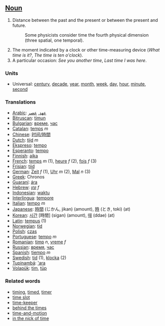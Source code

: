 ==[[Noun]]==

#Distance between the past and the present or between the present and future. 
#:Some physicists consider time the fourth physical dimension (three spatial, one temporal).
#The moment indicated by a clock or other time-measuring device (''What time is it?'', ''The time is ten o'clock'').
#A particular occasion: ''See you another time'', ''Last time I was here''.

===Units===
*Universal: [[century]], [[decade]], [[year]], [[month]], [[week]], [[day]], [[hour]], [[minute]], [[second]]

===Translations===
*[[Arabic]]: [[عهد]], [[عصر]]
*[[Bitruscan]]: [[timun]]
*[[Bulgarian]]: [[време]], [[час]]
*[[Catalan]]: [[temps]] ''m''
*[[Chinese]]: [[时间/時間]]
*[[Dutch]]: [[tijd]] ''m''
*[[Ekspreso]]: [[tempo]]
*[[Esperanto]]: [[tempo]]
*[[Finnish]]: [[aika]]
*[[French]]: [[temps]] ''m'' (1), [[heure]] ''f'' (2), [[fois]] ''f'' (3)
*[[Frisian]]: [[tiid]]
*[[German]]: [[Zeit]] ''f'' (1), [[Uhr]] ''m'' (2), [[Mal]] ''n'' (3)
*[[Greek]]: Chronos
*[[Guaraní]]: [[ára]]
*[[Hebrew]]: [[זמן]] ''f''
*[[Indonesian]]: [[waktu]]
*[[Interlingua]]: [[tempore]]
*[[Italian]]: [[tempo]] ''m''
*[[Japanese]]: [[時間]] (じかん, jikan) (amount), [[時]] (とき, toki) (at)
*[[Korean]]: [[시간]] [時間] (sigan) (amount), [[때]] (ddae) (at)
*[[Latin]]: [[tempus]] (1)
*[[Norwegian]]: [[tid]]
*[[Polish]]: [[czas]]
*[[Portuguese]]: [[tempo]] ''m''
*[[Romanian]]: [[timp]] ''n'', [[vreme]] ''f''
*[[Russian]]: [[время]], [[час]]
*[[Spanish]]: [[tiempo]] ''m''
*[[Swedish]]: [[tid]] (1), [[klocka]] (2)
*[[Tupinambá]]: [['ara]]
*[[Volapük]]: [[tim]], [[tüp]]


===Related words===
*[[timing]], [[timed]], [[timer]]
*[[time slot]]
*[[time-keeper]]
*[[behind the times]]
*[[time-and-motion]]
*[[in the nick of time]]